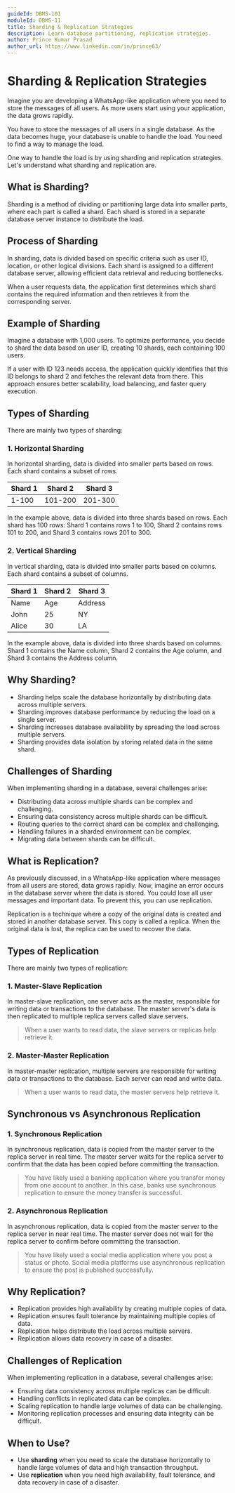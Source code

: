 ```yaml
---
guideId: DBMS-101
moduleId: DBMS-11
title: Sharding & Replication Strategies
description: Learn database partitioning, replication strategies.
author: Prince Kumar Prasad
author_url: https://www.linkedin.com/in/prince63/
---
```


# Sharding & Replication Strategies

Imagine you are developing a WhatsApp-like application where you need to store the messages of all users. As more users start using your application, the data grows rapidly.

You have to store the messages of all users in a single database. As the data becomes huge, your database is unable to handle the load. You need to find a way to manage the load.

One way to handle the load is by using sharding and replication strategies. Let's understand what sharding and replication are.

## What is Sharding?

Sharding is a method of dividing or partitioning large data into smaller parts, where each part is called a shard. Each shard is stored in a separate database server instance to distribute the load.

## Process of Sharding

In sharding, data is divided based on specific criteria such as user ID, location, or other logical divisions. Each shard is assigned to a different database server, allowing efficient data retrieval and reducing bottlenecks.

When a user requests data, the application first determines which shard contains the required information and then retrieves it from the corresponding server.

## Example of Sharding

Imagine a database with 1,000 users. To optimize performance, you decide to shard the data based on user ID, creating 10 shards, each containing 100 users. 

If a user with ID 123 needs access, the application quickly identifies that this ID belongs to shard 2 and fetches the relevant data from there. This approach ensures better scalability, load balancing, and faster query execution.

## Types of Sharding

There are mainly two types of sharding:

### 1. Horizontal Sharding

In horizontal sharding, data is divided into smaller parts based on rows. Each shard contains a subset of rows.

| Shard 1 | Shard 2 | Shard 3 |
|---------|---------|---------|
| 1-100   | 101-200 | 201-300 |

In the example above, data is divided into three shards based on rows. Each shard has 100 rows: Shard 1 contains rows 1 to 100, Shard 2 contains rows 101 to 200, and Shard 3 contains rows 201 to 300.

### 2. Vertical Sharding

In vertical sharding, data is divided into smaller parts based on columns. Each shard contains a subset of columns.

| Shard 1 | Shard 2 | Shard 3 |
|---------|---------|---------|
| Name    | Age     | Address |
| John    | 25      | NY      |
| Alice   | 30      | LA      |

In the example above, data is divided into three shards based on columns. Shard 1 contains the Name column, Shard 2 contains the Age column, and Shard 3 contains the Address column.

## Why Sharding?

- Sharding helps scale the database horizontally by distributing data across multiple servers.
- Sharding improves database performance by reducing the load on a single server.
- Sharding increases database availability by spreading the load across multiple servers.
- Sharding provides data isolation by storing related data in the same shard.

## Challenges of Sharding

When implementing sharding in a database, several challenges arise:

- Distributing data across multiple shards can be complex and challenging.
- Ensuring data consistency across multiple shards can be difficult.
- Routing queries to the correct shard can be complex and challenging.
- Handling failures in a sharded environment can be complex.
- Migrating data between shards can be difficult.

## What is Replication?

As previously discussed, in a WhatsApp-like application where messages from all users are stored, data grows rapidly. Now, imagine an error occurs in the database server where the data is stored. You could lose all user messages and important data. To prevent this, you can use replication.

Replication is a technique where a copy of the original data is created and stored in another database server. This copy is called a replica. When the original data is lost, the replica can be used to recover the data.

## Types of Replication

There are mainly two types of replication:

### 1. Master-Slave Replication

In master-slave replication, one server acts as the master, responsible for writing data or transactions to the database. The master server's data is then replicated to multiple replica servers called slave servers.

> When a user wants to read data, the slave servers or replicas help retrieve it.

### 2. Master-Master Replication

In master-master replication, multiple servers are responsible for writing data or transactions to the database. Each server can read and write data.

> When a user wants to read data, the master servers help retrieve it.

## Synchronous vs Asynchronous Replication

### 1. Synchronous Replication

In synchronous replication, data is copied from the master server to the replica server in real time. The master server waits for the replica server to confirm that the data has been copied before committing the transaction.

> You have likely used a banking application where you transfer money from one account to another. In this case, banks use synchronous replication to ensure the money transfer is successful.

### 2. Asynchronous Replication

In asynchronous replication, data is copied from the master server to the replica server in near real time. The master server does not wait for the replica server to confirm before committing the transaction.

> You have likely used a social media application where you post a status or photo. Social media platforms use asynchronous replication to ensure the post is published successfully.

## Why Replication?

- Replication provides high availability by creating multiple copies of data.
- Replication ensures fault tolerance by maintaining multiple copies of data.
- Replication helps distribute the load across multiple servers.
- Replication allows data recovery in case of a disaster.

## Challenges of Replication

When implementing replication in a database, several challenges arise:

- Ensuring data consistency across multiple replicas can be difficult.
- Handling conflicts in replicated data can be complex.
- Scaling replication to handle large volumes of data can be challenging.
- Monitoring replication processes and ensuring data integrity can be difficult.


## When to Use?

- Use **sharding** when you need to scale the database horizontally to handle large volumes of data and high transaction throughput.
- Use **replication** when you need high availability, fault tolerance, and data recovery in case of a disaster.
